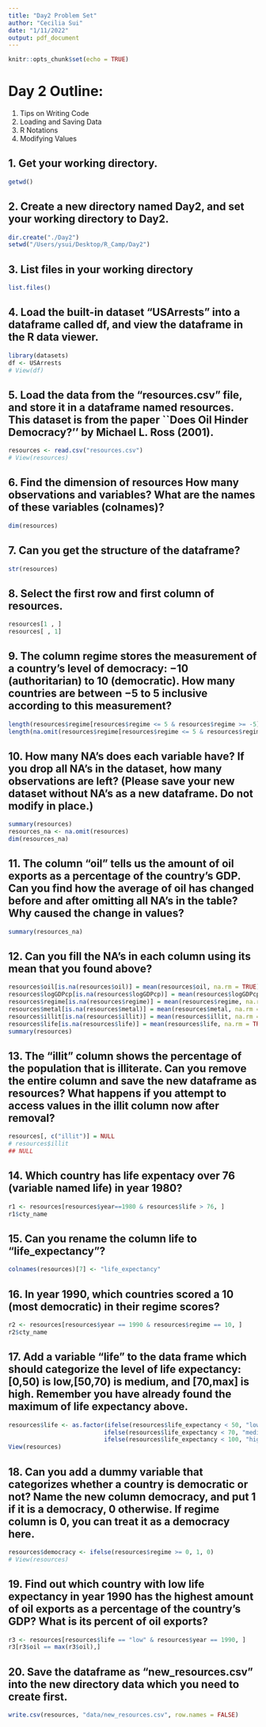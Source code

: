 ```yaml
---
title: "Day2 Problem Set"
author: "Cecilia Sui"
date: "1/11/2022"
output: pdf_document
---
```


```r
knitr::opts_chunk$set(echo = TRUE)
```

# Day 2 Outline:
1. Tips on Writing Code
2. Loading and Saving Data
3. R Notations
4. Modifying Values


## 1. Get your working directory. 
```r
getwd()
```


## 2. Create a new directory named Day2, and set your working directory to Day2.
```r
dir.create("./Day2")
setwd("/Users/ysui/Desktop/R_Camp/Day2")
```

## 3. List files in your working directory
```r
list.files()
```

## 4. Load the built-in dataset "USArrests" into a dataframe called df, and view the dataframe in the R data viewer. 
```r
library(datasets)
df <- USArrests
# View(df)
```

## 5. Load the data from the "resources.csv" file, and store it in a dataframe named resources. This dataset is from the paper ``Does Oil Hinder Democracy?'' by Michael L. Ross (2001). 
```r
resources <- read.csv("resources.csv")
# View(resources)
```

## 6. Find the dimension of resources How many observations and variables? What are the names of these variables (colnames)? 
```r
dim(resources)
```


## 7. Can you get the structure of the dataframe? 
```r
str(resources)
```


## 8. Select the first row and first column of resources. 
```r
resources[1 , ]
resources[ , 1]
```

## 9. The column regime stores the measurement of a country's level of democracy: $-10$ (authoritarian) to $10$ (democratic). How many countries are between $-5$ to $5$ inclusive according to this measurement?  
```r
length(resources$regime[resources$regime <= 5 & resources$regime >= -5])
length(na.omit(resources$regime[resources$regime <= 5 & resources$regime >= -5]))
```

## 10. How many NA's does each variable have? If you drop all NA's in the dataset, how many observations are left? (Please save your new dataset without NA's as a new dataframe. Do not modify in place.)
```r
summary(resources)
resources_na <- na.omit(resources)
dim(resources_na)
```


## 11. The column "oil" tells us the amount of oil exports as a percentage of the country's GDP. Can you find how the average of oil has changed before and after omitting all NA's in the table? Why caused the change in values? 
```r
summary(resources_na)
```


## 12. Can you fill the NA's in each column using its mean that you found above? 
```r
resources$oil[is.na(resources$oil)] = mean(resources$oil, na.rm = TRUE) 
resources$logGDPcp[is.na(resources$logGDPcp)] = mean(resources$logGDPcp, na.rm = TRUE) 
resources$regime[is.na(resources$regime)] = mean(resources$regime, na.rm = TRUE) 
resources$metal[is.na(resources$metal)] = mean(resources$metal, na.rm = TRUE) 
resources$illit[is.na(resources$illit)] = mean(resources$illit, na.rm = TRUE) 
resources$life[is.na(resources$life)] = mean(resources$life, na.rm = TRUE) 
summary(resources)
```

## 13. The "illit" column shows the percentage of the population that is illiterate. Can you remove the entire column and save the new dataframe as resources? What happens if you attempt to access values in the illit column now after removal?
```r
resources[, c("illit")] = NULL
# resources$illit
## NULL
```

## 14. Which country has life expentacy over 76 (variable named life) in year 1980? 
```r
r1 <- resources[resources$year==1980 & resources$life > 76, ]
r1$cty_name
```

## 15. Can you rename the column life to "life_expectancy"? 
```r
colnames(resources)[7] <- "life_expectancy"
```


## 16. In year 1990, which countries scored a 10 (most democratic) in their regime scores? 
```r
r2 <- resources[resources$year == 1990 & resources$regime == 10, ]
r2$cty_name
```


## 17. Add a variable "life" to the data frame which should categorize the level of life expectancy: [0,50) is low,[50,70) is medium, and [70,max] is high. Remember you have already found the maximum of life expectancy above.
```r
resources$life <- as.factor(ifelse(resources$life_expectancy < 50, "low",
                           ifelse(resources$life_expectancy < 70, "medium",
                           ifelse(resources$life_expectancy < 100, "high"))))
View(resources)
```


## 18. Can you add a dummy variable that categorizes whether a country is democratic or not? Name the new column democracy, and put 1 if it is a democracy, 0 otherwise. If regime column is 0, you can treat it as a democracy here. 
```r
resources$democracy <- ifelse(resources$regime >= 0, 1, 0)
# View(resources)
```


## 19. Find out which country with low life expectancy in year 1990 has the highest amount of oil exports as a percentage of the country's GDP? What is its percent of oil exports? 
```r
r3 <- resources[resources$life == "low" & resources$year == 1990, ]
r3[r3$oil == max(r3$oil),]
```

## 20. Save the dataframe as “new_resources.csv” into the new directory data which you need to create first.
```r
write.csv(resources, "data/new_resources.csv", row.names = FALSE)
```









